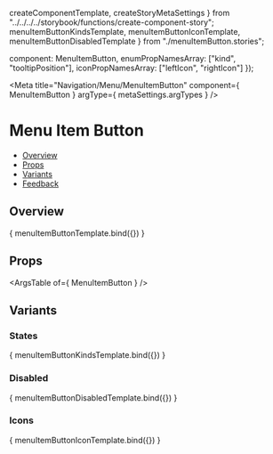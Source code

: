   createComponentTemplate,
  createStoryMetaSettings
} from "../../../../storybook/functions/create-component-story";
  menuItemButtonKindsTemplate,
  menuItemButtonIconTemplate,
  menuItemButtonDisabledTemplate
} from "./menuItemButton.stories";

  component: MenuItemButton,
  enumPropNamesArray: ["kind", "tooltipPosition"],
  iconPropNamesArray: ["leftIcon", "rightIcon"]
});

<Meta
  title="Navigation/Menu/MenuItemButton"
  component={ MenuItemButton }
  argType={ metaSettings.argTypes }
/>

<!--- Component template -->


<!--- Component documentation -->

# Menu Item Button
- [Overview](#overview)
- [Props](#props)
- [Variants](#variants)
- [Feedback](#feedback)

## Overview

<Canvas>
  <Story name="Overview" args={{children: "Menu item children"}}>
      { menuItemButtonTemplate.bind({}) }
  </Story>
</Canvas>

## Props
<ArgsTable of={ MenuItemButton } />

## Variants
### States
<Canvas>
  <Story name="States">
    { menuItemButtonKindsTemplate.bind({}) }
  </Story>
</Canvas>

### Disabled
<Canvas>
  <Story name="Disabled">
    { menuItemButtonDisabledTemplate.bind({}) }
  </Story>
</Canvas>

### Icons
<Canvas>
  <Story name="Icons">
    { menuItemButtonIconTemplate.bind({}) }
  </Story>
</Canvas>